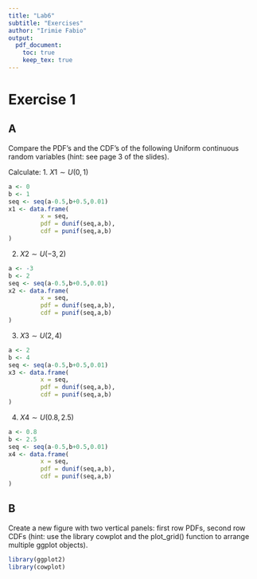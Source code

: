 ```yaml
---
title: "Lab6"
subtitle: "Exercises"
author: "Irimie Fabio"
output: 
  pdf_document:
    toc: true
    keep_tex: true 
---
```


# Exercise 1

## A
Compare the PDF's and the CDF's of the following Uniform continuous
random variables (hint: see page 3 of the slides).

Calculate:
1. $X1 \sim U(0,1)$
```r
a <- 0
b <- 1
seq <- seq(a-0.5,b+0.5,0.01)
x1 <- data.frame(
         x = seq,
         pdf = dunif(seq,a,b),
         cdf = punif(seq,a,b)
)
```
2. $X2 \sim U(-3,2)$
```r
a <- -3
b <- 2
seq <- seq(a-0.5,b+0.5,0.01)
x2 <- data.frame(
         x = seq,
         pdf = dunif(seq,a,b),
         cdf = punif(seq,a,b)
)
```
3. $X3 \sim U(2,4)$
```r
a <- 2
b <- 4
seq <- seq(a-0.5,b+0.5,0.01)
x3 <- data.frame(
         x = seq,
         pdf = dunif(seq,a,b),
         cdf = punif(seq,a,b)
)
```
4. $X4 \sim U(0.8,2.5)$
```r
a <- 0.8 
b <- 2.5 
seq <- seq(a-0.5,b+0.5,0.01)
x4 <- data.frame(
         x = seq,
         pdf = dunif(seq,a,b),
         cdf = punif(seq,a,b)
)
```

## B
Create a new figure with two vertical panels: first row PDFs, second row
CDFs (hint: use the library cowplot and the plot_grid() function to
arrange multiple ggplot objects).
```r
library(ggplot2)
library(cowplot)
```
